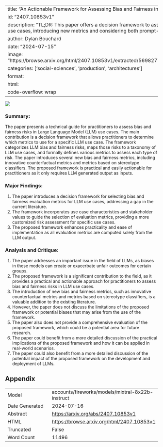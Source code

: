 
---
title: "An Actionable Framework for Assessing Bias and Fairness in Large Language Model Use Cases"
id: "2407.10853v1"
description: "TL;DR: This paper offers a decision framework to assess bias and fairness risks in LLM use cases, introducing new metrics and considering both prompt-risk and model-risk."
author: Dylan Bouchard
date: "2024-07-15"
image: "https://browse.arxiv.org/html/2407.10853v1/extracted/5698277/trimmed_use_case_framework.png"
categories: ['social-sciences', 'production', 'architectures']
format:
  html:
    code-overflow: wrap
---

![](https://browse.arxiv.org/html/2407.10853v1/extracted/5698277/trimmed_use_case_framework.png)

### Summary:

The paper presents a technical guide for practitioners to assess bias and fairness risks in Large Language Model (LLM) use cases. The main contribution is a decision framework that allows practitioners to determine which metrics to use for a specific LLM use case. The framework categorizes LLM bias and fairness risks, maps those risks to a taxonomy of LLM use cases, and formally defines various metrics to assess each type of risk. The paper introduces several new bias and fairness metrics, including innovative counterfactual metrics and metrics based on stereotype classifiers. The proposed framework is practical and easily actionable for practitioners as it only requires LLM generated output as inputs.

### Major Findings:

1. The paper introduces a decision framework for selecting bias and fairness evaluation metrics for LLM use cases, addressing a gap in the current literature.
2. The framework incorporates use case characteristics and stakeholder values to guide the selection of evaluation metrics, providing a more customized risk assessment for specific use cases.
3. The proposed framework enhances practicality and ease of implementation as all evaluation metrics are computed solely from the LLM output.

### Analysis and Critique:

1. The paper addresses an important issue in the field of LLMs, as biases in these models can create or exacerbate unfair outcomes for certain groups.
2. The proposed framework is a significant contribution to the field, as it provides a practical and actionable approach for practitioners to assess bias and fairness risks in LLM use cases.
3. The introduction of new bias and fairness metrics, such as innovative counterfactual metrics and metrics based on stereotype classifiers, is a valuable addition to the existing literature.
4. However, the paper does not discuss the limitations of the proposed framework or potential biases that may arise from the use of the framework.
5. The paper also does not provide a comprehensive evaluation of the proposed framework, which could be a potential area for future research.
6. The paper could benefit from a more detailed discussion of the practical implications of the proposed framework and how it can be applied in real-world scenarios.
7. The paper could also benefit from a more detailed discussion of the potential impact of the proposed framework on the development and deployment of LLMs.

## Appendix

|          |          |
|----------|----------|
| Model     | accounts/fireworks/models/mixtral-8x22b-instruct       |
| Date Generated     | 2024-07-16       |
| Abstract | [https://arxiv.org/abs/2407.10853v1](https://arxiv.org/abs/2407.10853v1)        |
| HTML     | [https://browse.arxiv.org/html/2407.10853v1](https://browse.arxiv.org/html/2407.10853v1)       |
| Truncated       | False       |
| Word Count       | 11496       |